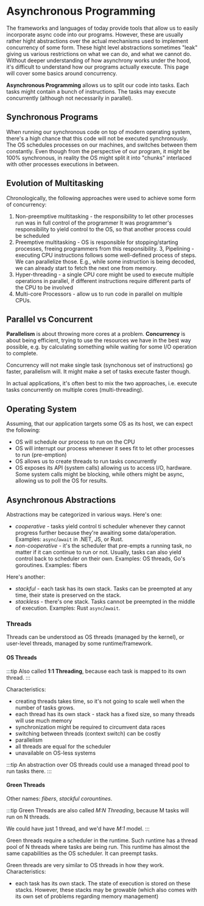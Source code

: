 # Asynchronous Programming

The frameworks and languages of today provide
tools that allow us to easily incorporate async
code into our programs. However, these are usually
rather hight abstractions over the actual mechanisms
used to implement concurrency of some form. These 
hight level abstractions sometimes "leak" giving
us various restrictions on what we can do, and what
we cannot do. Without deeper understanding of how
asynchrony works under the hood, it's difficult
to understand how our programs actually execute.
This page will cover some basics around concurrency.

**Asynchronous Programming** allows us to split
our code into tasks. Each tasks might contain
a bunch of instructions. The tasks may execute 
concurrently (although not necessarily in parallel).

## Synchronous Programs

When running our synchronous code on top of modern operating system,
there's a high chance that this code will not be 
executed synchronously. The OS schedules processes
on our machines, and switches between them constantly.
Even though from the perspective of our program, it might
be 100% synchronous, in reality the OS might split
it into "chunks" interlaced with other processes
executions in between.

## Evolution of Multitasking

Chronologically, the following approaches were used
to achieve some form of concurrency:

1. Non-preemptive multitasking - the responsibility
to let other processes run was in full control of the programmer
It was programmer's responsibility to yield control
to the OS, so that another process could be scheduled
2. Preemptive multitasking - OS is responsible for 
stopping/starting processes, freeing programmers
from this responsibility.
3, Pipelining - executing CPU instructions follows
some well-defined process of steps. We can parallelize those.
E.g., while some instruction is being decoded, we can already
start to fetch the next one from memory.
3. Hyper-threading - a single CPU core might be used
to execute multiple operations in parallel, if different
instructions require different parts of the CPU to 
be involved
3. Multi-core Processors - allow us to run
code in parallel on multiple CPUs.

## Parallel vs Concurrent

**Parallelism** is about throwing more cores
at a problem.
**Concurrency** is about being efficient, trying
to use the resources we have in the best way possible,
e.g. by calculating something while waiting for
some I/O operation to complete.

Concurrency will not make single task (synchonous set of instructions)
go faster, parallelism will. It might make a set of tasks
execute faster though.

In actual applications, it's often best to mix the 
two approaches, i.e. execute tasks concurrently on multiple
cores (multi-threading).

## Operating System

Assuming, that our application targets some OS as its host,
we can expect the following:

- OS will schedule our process to run on the CPU
- OS will interrupt our process whenever it sees fit to let other
  processes to run (pre-emption)
- OS allows us to create threads to run tasks concurrently
- OS exposes its API (system calls) allowing us
  to access I/O, hardware. Some system calls might be 
  blocking, while others might be async, allowing us to
  poll the OS for results.

## Asynchronous Abstractions

Abstractions may be categorized in various ways.
Here's one:

- *cooperative* - tasks yield control ti scheduler whenever
  they cannot progress further because they're awaiting
  some data/operation. Examples: `async`/`await` in .NET, JS, or Rust.
- *non-cooperative* - it's the scheduler that pre-empts a running
  task, no matter if it can continue to run or not. Usually, 
  tasks can also yield control back to scheduler on their own.
  Examples: OS threads, Go's goroutines. Examples: fibers

Here's another:

- *stackful* - each task has its own stack. Tasks can be preempted
  at any time, their state is preserved on the stack.
- *stackless* - there's one stack. Tasks cannot be preempted in the middle
  of execution. Examples: Rust `async`/`await`.

### Threads

Threads can be understood as OS threads (managed by the kernel),
or user-level threads, managed by some runtime/framework.

#### OS Threads

:::tip
Also called **1:1 Threading**, because each task
is mapped to its own thread. 
:::

Characteristics:

- creating threads
  takes time, so it's not going to scale well
  when the number of tasks grows.
- each thread has its own stack - stack has
  a fixed size, so many threads will use much memory
- synchronization might be required to circumvent
  data races
- switching between threads (context switch) can be costly
- parallelism
- all threads are equal for the scheduler
- unavailable on OS-less systems

:::tip
An abstraction over OS threads could use a 
managed thread pool to run tasks there.
:::

#### Green Threads

Other names: *fibers*, *stackful corountines*.

:::tip
Green Threads are also called *M:N Threading*, because 
M tasks will run on N threads.

We could have just 1 thread, and we'd have *M:1* model.
:::

Green threads require a scheduler in the runtime.
Such runtime has a thread pool of N threads where
tasks are being run. This runtime has almost the
same capabilities as the OS scheduler. It can preempt
tasks.

Green threads are very similar to OS threads in how
they work. Characteristics:

- each task has its own stack. The state of 
  execution is stored on these stacks. However,
  these stacks may be growable (which also comes
  with its own set of problems regarding memory
  management)